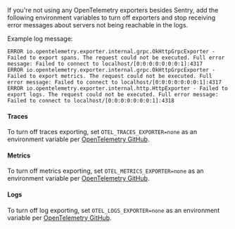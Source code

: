 If you're not using any OpenTelemetry exporters besides Sentry, add
the following environment variables to turn off exporters and stop receiving error messages about
servers not being reachable in the logs.

Example log message:

```
ERROR io.opentelemetry.exporter.internal.grpc.OkHttpGrpcExporter - Failed to export spans. The request could not be executed. Full error message: Failed to connect to localhost/[0:0:0:0:0:0:0:1]:4317
ERROR io.opentelemetry.exporter.internal.grpc.OkHttpGrpcExporter - Failed to export metrics. The request could not be executed. Full error message: Failed to connect to localhost/[0:0:0:0:0:0:0:1]:4317
ERROR io.opentelemetry.exporter.internal.http.HttpExporter - Failed to export logs. The request could not be executed. Full error message: Failed to connect to localhost/[0:0:0:0:0:0:0:1]:4318
```

#### Traces

To turn off traces exporting, set `OTEL_TRACES_EXPORTER=none` as an environment variable per [OpenTelemetry GitHub](https://github.com/open-telemetry/opentelemetry-java/tree/main/sdk-extensions/autoconfigure#otlp-exporter-span-metric-and-log-exporters).

#### Metrics

To turn off metrics exporting, set `OTEL_METRICS_EXPORTER=none` as an environment variable per [OpenTelemetry GitHub](https://github.com/open-telemetry/opentelemetry-java/tree/main/sdk-extensions/autoconfigure#otlp-exporter-span-metric-and-log-exporters).

#### Logs

To turn off log exporting, set `OTEL_LOGS_EXPORTER=none` as an environment variable per [OpenTelemetry GitHub](https://github.com/open-telemetry/opentelemetry-java/tree/main/sdk-extensions/autoconfigure#otlp-exporter-span-metric-and-log-exporters).
